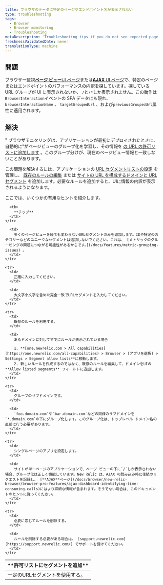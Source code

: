 ```yaml
---
title: ブラウザのデータに特定のページやエンドポイント名が表示されない
type: troubleshooting
tags:
  - Browser
  - Browser monitoring
  - Troubleshooting
metaDescription: 'Troubleshooting tips if you do not see expected page views, URLs, or AJAX when using New Relic browser or SPA monitoring.'
freshnessValidatedDate: never
translationType: machine
---
```


## 問題

ブラウザー監視[**ページ ビュー**UI ページ](/docs/browser/new-relic-browser/additional-standard-features/page-views-insights-your-sites-popularity)または[**AJAX** UI ページ](/docs/browser/new-relic-browser/browser-pro-features/ajax-dashboard-identifying-time-consuming-calls)で、特定のページまたはエンドポイントのパフォーマンスの内訳を探しています。探している URL グループが UI に表示されないか、 `/`と`/*`しか表示されません。この動作は`BrowserInteraction`イベントの SPA データにも現れ、 `browserInteractionName` 、 `targetGroupedUrl` 、および`previousGroupedUrl`属性に適用されます。

## 解決

" ブラウザモニタリングは、アプリケーションが最初にデプロイされたときに、自動的に"がページビューのグループ化を学習し、その情報を [の URL の許可リストに追加します](/docs/browser/new-relic-browser/configuration/group-browser-metrics-urls) 。このグループ分けが、現在のページビュー情報と一致しないことがあります。

この問題を解決するには、アプリケーションの [URL セグメントリストの設定](/docs/browser/new-relic-browser/configuration/browser-settings-ui-options-apdex-geography#enabling) を管理し、 [既存のルールの編集](/docs/browser/new-relic-browser/configuration/group-browser-metrics-urls#maintaining) または [サイトの URL を構成するドメインと URL セグメント](/docs/browser/new-relic-browser/configuration/group-browser-metrics-urls#adding) を追加します。必要なルールを追加すると、UIに情報の内訳が表示されるようになります。

ここでは、いくつかの有用なヒントを紹介します。

<table>
  <thead>
    <tr>
      <th width={200}>
        **許可リストにセグメントを追加**
      </th>

      <th>
        **チップ**
      </th>
    </tr>
  </thead>

  <tbody>
    <tr>
      <td>
        一定のURLセグメントを使用する。
      </td>

      <td>
        多くのページビューを経ても変わらないURLセグメントのみを追加します。IDや特定のカテゴリーなどのユニークなセグメントは追加しないでください。これは、 [メトリックのグルーピングの問題につながる可能性があるからです。](/docs/features/metric-grouping-issues) 。
      </td>
    </tr>

    <tr>
      <td>
        正確に入力してください。
      </td>

      <td>
        大文字小文字を含めた完全一致でURLセグメントを入力してください。
      </td>
    </tr>

    <tr>
      <td>
        既存のルールを利用する。
      </td>

      <td>
        あるドメインに対してすでにルールが表示されている場合

        1. **[one.newrelic.com > All capabilities](https://one.newrelic.com/all-capabilities) > Browser > (アプリを選択) > Settings > Segment allow lists**に移動します。
        2. 新しいルールを作成するのではなく、既存のルールを編集して、ドメインをUIの **Allow listed segments** フィールドに追加します。
      </td>
    </tr>

    <tr>
      <td>
        グループのサブドメインです。
      </td>

      <td>
        `foo.domain.com`や`bar.domain.com`などの同様のサブドメインを`*.domain.com`の下にグループ化します。このグループ化は、トップレベル ドメイン名の直前に行う必要があります。
      </td>
    </tr>

    <tr>
      <td>
        シングルページのアプリを設定します。
      </td>

      <td>
        サイトが単一ページのアプリケーションで、ページ ビューの下に`/`しか表示されない場合、グループ化は正しく機能しています。New Relic は、AJAX の読み込み時に後続のリクエストを記録し、 [**AJAX**ページ](/docs/browser/new-relic-browser/browser-pro-features/ajax-dashboard-identifying-time-consuming-calls)にはより詳細な情報が含まれます。そうでない場合は、このドキュメントのヒントに従ってください。
      </td>
    </tr>

    <tr>
      <td>
        必要に応じてルールを削除する。
      </td>

      <td>
        ルールを削除する必要がある場合は、 [support.newrelic.com](https://support.newrelic.com/) でサポートを受けてください。
      </td>
    </tr>
  </tbody>
</table>